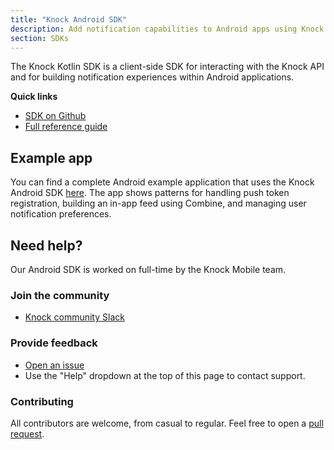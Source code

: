 ```yaml
---
title: "Knock Android SDK"
description: Add notification capabilities to Android apps using Knock's Kotlin SDK for real-time feeds and push notifications.
section: SDKs
---
```


The Knock Kotlin SDK is a client-side SDK for interacting with the Knock API and for building notification experiences within Android applications.

**Quick links**

- [SDK on Github](https://github.com/knocklabs/knock-android)
- [Full reference guide](/sdks/android/reference)

## Example app

You can find a complete Android example application that uses the Knock Android SDK [here](https://github.com/knocklabs/knock-android). The app shows patterns for handling push token registration, building an in-app feed using Combine, and managing user notification preferences.

## Need help?

Our Android SDK is worked on full-time by the Knock Mobile team.

### Join the community

- [Knock community Slack](https://knock.app/join-slack)

### Provide feedback

- [Open an issue](https://github.com/knocklabs/knock-android/issues/new)
- Use the "Help" dropdown at the top of this page to contact support.

### Contributing

All contributors are welcome, from casual to regular. Feel free to open a [pull request](https://github.com/knocklabs/knock-android/pulls/new).
